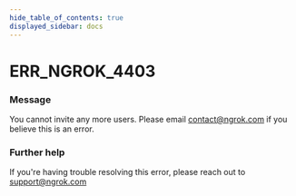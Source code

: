 ```yaml
---
hide_table_of_contents: true
displayed_sidebar: docs
---
```



# ERR_NGROK_4403

### Message

You cannot invite any more users. Please email contact@ngrok.com if you believe this is an error.

### Further help

If you're having trouble resolving this error, please reach out to [support@ngrok.com](mailto:support@ngrok.com?subject=Help%20with%20ERR_NGROK_4403)

<ErrorDetails error="err_ngrok_4403" />
